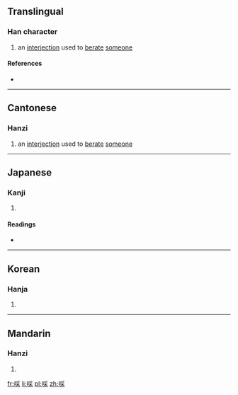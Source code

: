 ==Translingual==

===Han character===
{{Han char|rn=30|rad=口|as=08|sn=11|four=6209<sub>4</sub>|canj=口月木 (RBD)|ids=⿰[[口]][[采]]}}

# {{context|Cantonese}} an [[interjection]] used to [[berate]] [[someone]]

====References====
* {{Han ref|kx=0195.050|dkj=03809|dj=0416.060|hdz=10643.140|uh=554B|ud=21835|bh=D4AA|bd=54442}}

----

==Cantonese==

===Hanzi===
{{yue-hanzi|jyut=[[coi1]]|y=choi1}}

# an [[interjection]] used to [[berate]] [[someone]]

----

==Japanese==

===Kanji===
{{ja-kanji|grade=|rs=口08}}

# {{defn|lang=ja|sort=口08}}

====Readings====
* {{ja-readings|on=[[きょう]] (kyō), [[けき]] (keki), [[きゃく]] (kyaku), [[さい]] (sai)|kun=[[かまびすしい]] (kamabisushii), [[おおきい]] (ookii)}}

----

==Korean==

===Hanja===
{{ko-hanja|hangeul=[[교]], [[효]]|rv=gyo, hyo|mr=kyo, hyo}}

# {{defn|lang=ko|sort=口08}}

----

==Mandarin==

===Hanzi===
{{cmn-hanzi|pin=[[xiāo]] ([[xiao1]])|wg=hsiao<sup>1</sup>}}

# {{defn|lang=cmn|sort=口08}}

[[fr:啋]]
[[li:啋]]
[[pl:啋]]
[[zh:啋]]